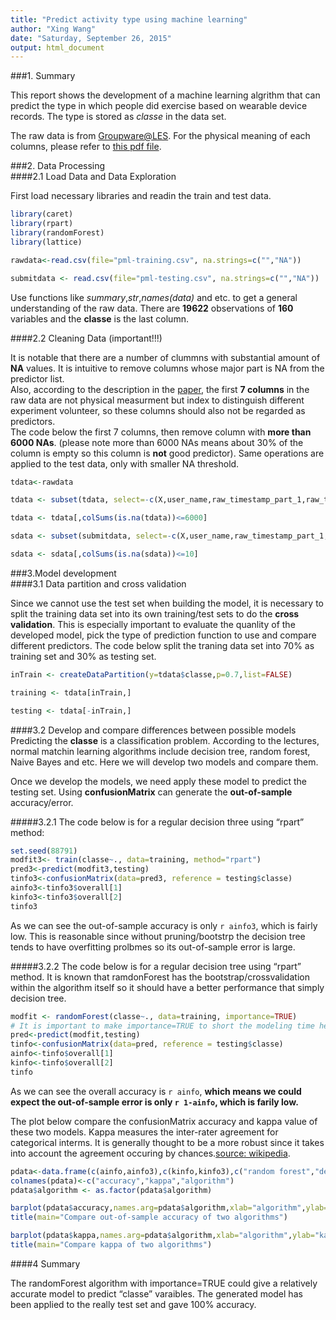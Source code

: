```yaml
---
title: "Predict activity type using machine learning"
author: "Xing Wang"
date: "Saturday, September 26, 2015"
output: html_document
---
```


###1. Summary  

This report shows the development of a machine learning algrithm that can predict the type in which people did exercise based on wearable device records. The type is stored as *classe* in the data set.

The raw data is from [Groupware@LES](http://groupware.les.inf.puc-rio.br/har). For the physical meaning of each columns, please refer to [this pdf file](http://groupware.les.inf.puc-rio.br/public/papers/2013.Velloso.QAR-WLE.pdf).

###2. Data Processing  
####2.1 Load Data and Data Exploration  

First load necessary libraries and readin the train and test data.     
```r
library(caret)  
library(rpart)
library(randomForest)  
library(lattice)  

rawdata<-read.csv(file="pml-training.csv", na.strings=c("","NA"))  

submitdata <- read.csv(file="pml-testing.csv", na.strings=c("","NA"))  
```   

Use functions like *summary*,*str*,*names(data)* and etc. to get a general understanding of the raw data. There are **19622** observations of **160** variables and the **classe** is the last column.  


####2.2 Cleaning Data (important!!!)     

It is notable that there are a number of clummns with substantial amount of **NA** values. It is intuitive to remove columns whose major part is NA from the predictor list.     
Also, according to the description in the [paper](http://groupware.les.inf.puc-rio.br/public/papers/2013.Velloso.QAR-WLE.pdf), the first **7 columns** in the raw data are not physical measurment but index to distinguish different experiment volunteer, so these columns should also not be regarded as predictors.  
The code below the first 7 columns, then remove column with **more than 6000 NAs**. (please note more than 6000 NAs means about 30% of the column is empty so this column is **not** good predictor). Same operations are applied to the test data, only with smaller NA threshold.   

```r
tdata<-rawdata  

tdata <- subset(tdata, select=-c(X,user_name,raw_timestamp_part_1,raw_timestamp_part_2,cvtd_timestamp,new_window,num_window))  

tdata <- tdata[,colSums(is.na(tdata))<=6000]  

sdata <- subset(submitdata, select=-c(X,user_name,raw_timestamp_part_1,raw_timestamp_part_2,cvtd_timestamp,new_window,num_window))  

sdata <- sdata[,colSums(is.na(sdata))<=10]  

```   

###3.Model development  
####3.1 Data partition and cross validation  

Since we cannot use the test set when building the model, it is necessary to split the training data set into its own training/test sets to do the **cross validation**. This is especially important to evaluate the quanlity of the developed model, pick the type of prediction function to use and compare different predictors. The code below split the traning data set into 70% as training set and 30% as testing set.  

```r
inTrain <- createDataPartition(y=tdata$classe,p=0.7,list=FALSE)  

training <- tdata[inTrain,]  

testing <- tdata[-inTrain,]  
```  

####3.2 Develop and compare differences between possible models  
Predicting the **classe** is a classification problem. According to the lectures, normal matchin learning algorithms include decision tree, random forest, Naive Bayes and etc. Here we will develop two models and compare them.   

Once we develop the models, we need apply these model to predict the testing set. Using **confusionMatrix** can generate the **out-of-sample** accuracy/error.  

#####3.2.1 The code below is for a regular decision three using "rpart" method:  

```r
set.seed(88791)
modfit3<- train(classe~., data=training, method="rpart")
pred3<-predict(modfit3,testing)
tinfo3<-confusionMatrix(data=pred3, reference = testing$classe)
ainfo3<-tinfo3$overall[1]
kinfo3<-tinfo3$overall[2]
tinfo3
```  

As we can see the out-of-sample accuracy is only `r ainfo3`, which is fairly low. This is reasonable since without pruning/bootstrp the decision tree tends to have overfitting prolbmes so its out-of-sample error is large.   

#####3.2.2 The code below is for a regular decision tree using "rpart" method. It is known that ramdonForest has the bootstrap/crossvalidation within the algorithm itself so it should have a better performance that simply decision tree.  

```r
modfit <- randomForest(classe~., data=training, importance=TRUE)  
# It is important to make importance=TRUE to short the modeling time here
pred<-predict(modfit,testing)  
tinfo<-confusionMatrix(data=pred, reference = testing$classe) 
ainfo<-tinfo$overall[1]  
kinfo<-tinfo$overall[2]
tinfo  
```  
As we can see the overall accuracy is `r ainfo`, **which means we could expect the out-of-sample error is only `r 1-ainfo`, which is farily low.**  

The plot below compare the confusionMatrix accuracy and kappa value of these two models. Kappa measures the inter-rater agreement for categorical interms. It is generally thought to be a more robust since it takes into account the agreement occuring by chances.[source: wikipedia](https://en.wikipedia.org/wiki/Cohen%27s_kappa).  

```r
pdata<-data.frame(c(ainfo,ainfo3),c(kinfo,kinfo3),c("random forest","decision tree"))  
colnames(pdata)<-c("accuracy","kappa","algorithm")  
pdata$algorithm <- as.factor(pdata$algorithm)  

barplot(pdata$accuracy,names.arg=pdata$algorithm,xlab="algorithm",ylab="accuracy",col="blue4",ylim=c(0,1.0))
title(main="Compare out-of-sample accuracy of two algorithms")

```  

```r
barplot(pdata$kappa,names.arg=pdata$algorithm,xlab="algorithm",ylab="kappa",col="red4",ylim=c(0,1.0))
title(main="Compare kappa of two algorithms")
```  


####4 Summary 

The  randomForest algorithm with importance=TRUE could give a relatively accurate model to predict "classe" varaibles. The generated model has been applied to the really test set and gave 100% accuracy.  
